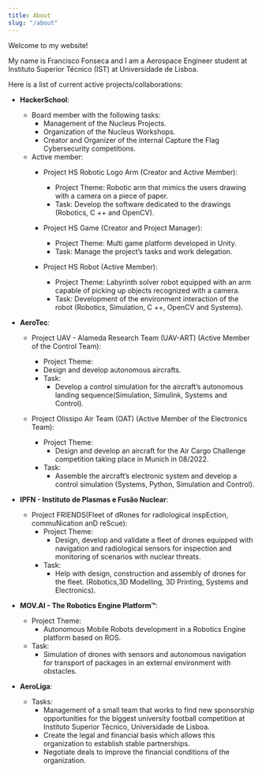```yaml
---
title: About
slug: "/about"
---
```


Welcome to my website!

My name is Francisco Fonseca and I am a Aerospace Engineer student at
Instituto Superior Técnico (IST) at Universidade de Lisboa.

Here is a list of current active projects/collaborations:

  - **HackerSchool**:
    - Board member with the following tasks:
      - Management of the Nucleus Projects.
      - Organization of the Nucleus Workshops.
      - Creator and Organizer of the internal Capture the Flag Cybersecurity competitions.
    - Active member:
      - Project HS Robotic Logo Arm (Creator and Active Member):
        - Project Theme: Robotic arm that mimics the users drawing with a camera on a piece of paper.
        - Task: Develop the software dedicated to the drawings (Robotics, C ++ and OpenCV).

      - Project HS Game (Creator and Project Manager):
        - Project Theme: Multi game platform developed in Unity.
        - Task: Manage the project’s tasks and work delegation.

      - Project HS Robot (Active Member):
        - Project Theme: Labyrinth solver robot equipped with an arm capable of
         picking up objects recognized with a camera.
        - Task: Development of the environment interaction of the robot
        (Robotics, Simulation, C ++, OpenCV and Systems).

  - **AeroTec**:
    - Project UAV - Alameda Research Team (UAV-ART) (Active Member of the Control Team):
        - Project Theme:
        - Design and develop autonomous aircrafts.
      - Task:
        - Develop a control simulation for the aircraft’s autonomous landing
        sequence(Simulation, Simulink, Systems and
Control).

    - Project Olissipo Air Team (OAT) (Active Member of the Electronics Team):
      - Project Theme:
        - Design and develop an aircraft for the Air Cargo Challenge competition
        taking place in Munich in 08/2022.
      - Task:
        - Assemble the aircraft’s electronic system and develop a control
        simulation (Systems, Python, Simulation and Control).

  - **IPFN - Instituto de Plasmas e Fusão Nuclear**:
    - Project FRIENDS(Fleet of dRones for radIological inspEction,
      commuNication anD reScue):
      - Project Theme:
        - Design, develop and validate a fleet of drones equipped with navigation
        and radiological sensors for inspection and monitoring of scenarios with
        nuclear threats.
      - Task:
        - Help with design, construction and assembly of drones for the fleet.
         (Robotics,3D Modelling, 3D Printing, Systems and Electronics).

  - **MOV.AI - The Robotics Engine Platform™**:
    - Project Theme:
      - Autonomous Mobile Robots development in a Robotics Engine platform based
      on ROS.
    - Task:
      - Simulation of drones with sensors and autonomous navigation for transport
       of packages in an external environment with
obstacles.

  - **AeroLiga**:
    - Tasks:
        - Management of a small team that works to find new sponsorship opportunities
         for the biggest university football competition at Instituto Superior Técnico, Universidade de Lisboa.
        - Create the legal and financial basis which allows this organization to establish stable partnerships.
        - Negotiate deals to improve the financial conditions of the organization.
